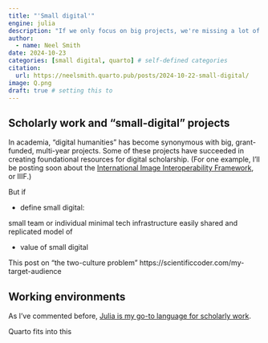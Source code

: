 ```yaml
---
title: "'Small digital'"
engine: julia
description: "If we only focus on big projects, we're missing a lot of the value of digital scholarship."
author:
  - name: Neel Smith
date: 2024-10-23
categories: [small digital, quarto] # self-defined categories
citation: 
  url: https://neelsmith.quarto.pub/posts/2024-10-22-small-digital/ 
image: Q.png
draft: true # setting this to
---
```


## Scholarly work and "small-digital" projects

In academia, "digital humanities" has become synonymous with big, grant-funded, multi-year projects. Some of these projects have succeeded in creating foundational resources for digital scholarship. (For one example, I'll be posting soon about the [International Image Interoperability Framework](https://iiif.io), or IIIF.)

But if 

- define small digital:

small team or individual
minimal tech infrastructure
easily shared and replicated
model of

- value of small digital

This post on "the two-culture problem" https://scientificcoder.com/my-target-audience

## Working environments


As I've commented before, [Julia is my go-to language for scholarly work](https://neelsmith.quarto.pub/posts/2024-10-22-why-julia/index.html).


Quarto fits into this